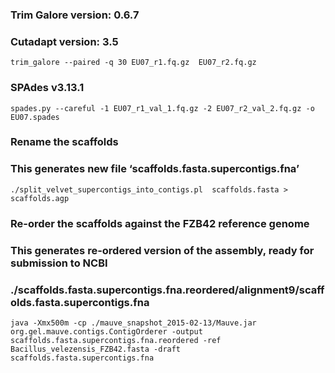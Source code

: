 
### Trim Galore version: 0.6.7
### Cutadapt version: 3.5

```
trim_galore --paired -q 30 EU07_r1.fq.gz  EU07_r2.fq.gz
```


### SPAdes v3.13.1
```
spades.py --careful -1 EU07_r1_val_1.fq.gz -2 EU07_r2_val_2.fq.gz -o EU07.spades
```

### Rename the scaffolds
### This generates new file 'scaffolds.fasta.supercontigs.fna'
```
./split_velvet_supercontigs_into_contigs.pl  scaffolds.fasta > scaffolds.agp
```

### Re-order the scaffolds against the FZB42 reference genome
### This generates re-ordered version of the assembly, ready for submission to NCBI
### ./scaffolds.fasta.supercontigs.fna.reordered/alignment9/scaffolds.fasta.supercontigs.fna
```
java -Xmx500m -cp ./mauve_snapshot_2015-02-13/Mauve.jar org.gel.mauve.contigs.ContigOrderer -output scaffolds.fasta.supercontigs.fna.reordered -ref Bacillus_velezensis_FZB42.fasta -draft scaffolds.fasta.supercontigs.fna 
```



